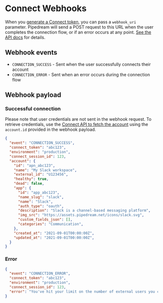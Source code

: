 # Connect Webhooks

When you [generate a Connect token](/connect/managed-auth/quickstart/#generate-a-short-lived-token), you can pass a `webhook_uri` parameter. Pipedream will send a POST request to this URL when the user completes the connection flow, or if an error occurs at any point. [See the API docs](/connect/api/#create-a-new-token) for details.

## Webhook events

- `CONNECTION_SUCCESS` - Sent when the user successfully connects their account
- `CONNECTION_ERROR` - Sent when an error occurs during the connection flow

## Webhook payload

### Successful connection

Please note that user credentials are not sent in the webhook request. To retrieve credentials, use the [Connect API to fetch the account](/connect/api/#retrieve-account-details-by-id) using the `account.id` provided in the webhook payload.

```json
{
  "event": "CONNECTION_SUCCESS",
  "connect_token": "abc123",
  "environment": "production",
  "connect_session_id": 123,
  "account": {
    "id": "apn_abc123",
    "name": "My Slack workspace",
    "external_id": "U123456",
    "healthy": true,
    "dead": false,
    "app": {
      "id": "app_abc123",
      "name_slug": "slack",
      "name": "Slack",
      "auth_type": "oauth",
      "description": "Slack is a channel-based messaging platform",
      "img_src": "https://assets.pipedream.net/icons/slack.svg",
      "custom_fields_json": [],
      "categories": "Communication",
    },
    "created_at": "2021-09-01T00:00:00Z",
    "updated_at": "2021-09-01T00:00:00Z",
  }
}
```

### Error

```json
{
  "event": "CONNECTION_ERROR",
  "connect_token": "abc123",
  "environment": "production",
  "connect_session_id": 123,
  "error": "You've hit your limit on the number of external users you can connect."
}
```
